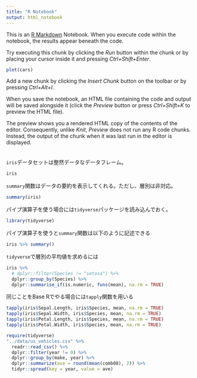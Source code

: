 ```yaml
---
title: "R Notebook"
output: html_notebook
---
```


This is an [R Markdown](http://rmarkdown.rstudio.com) Notebook. When you execute code within the notebook, the results appear beneath the code. 

Try executing this chunk by clicking the *Run* button within the chunk or by placing your cursor inside it and pressing *Ctrl+Shift+Enter*. 

```r
plot(cars)
```

Add a new chunk by clicking the *Insert Chunk* button on the toolbar or by pressing *Ctrl+Alt+I*.

When you save the notebook, an HTML file containing the code and output will be saved alongside it (click the *Preview* button or press *Ctrl+Shift+K* to preview the HTML file).

The preview shows you a rendered HTML copy of the contents of the editor. Consequently, unlike *Knit*, *Preview* does not run any R code chunks. Instead, the output of the chunk when it was last run in the editor is displayed.  
　  

`iris`データセットは整然データなデータフレーム。

```r
iris
```


`summary`関数はデータの要約を表示してくれる。ただし、層別は非対応。

```r
summary(iris)
```


パイプ演算子を使う場合には`tidyverse`パッケージを読み込んでおく。

```r
library(tidyverse)
```


パイプ演算子を使うと`summary`関数は以下のように記述できる

```r
iris %>% summary()
```


`tidyverse`で層別の平均値を求めるには

```r
iris %>% 
  # dplyr::filter(Species != "setosa") %>%
  dplyr::group_by(Species) %>% 
  dplyr::summarise_if(is.numeric, funs(mean), na.rm = TRUE)
```


同じことをBase Rでやる場合には`tapply`関数を用いる

```r
tapply(iris$Sepal.Length, iris$Species, mean, na.rm = TRUE)
tapply(iris$Sepal.Width, iris$Species, mean, na.rm = TRUE)
tapply(iris$Petal.Length, iris$Species, mean, na.rm = TRUE)
tapply(iris$Petal.Width, iris$Species, mean, na.rm = TRUE)
```


```r
require(tidyverse)
"../data/us_vehicles.csv" %>% 
  readr::read_csv() %>% 
  dplyr::filter(year != 0) %>% 
  dplyr::group_by(make, year) %>% 
  dplyr::summarize(ave = round(mean(comb08), 2)) %>% 
  tidyr::spread(key = year, value = ave)
```

